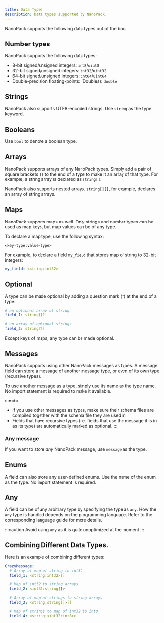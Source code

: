 ```yaml
---
title: Data Types
description: Data types supported by NanoPack.
---
```



NanoPack supports the following data types out of the box.

## Number types

NanoPack supports the following data types:

- 8-bit signed/unsigned integers: `int8`/`uiut8`
- 32-bit signed/unsigned integers: `int32`/`uint32`
- 64-bit signed/unsigned integers: `int64`/`uint64`
- Double-precision floating-points: (Doubles): `double`

## Strings

NanoPack also supports UTF8-encoded strings. Use `string` as the type keyword.

## Booleans

Use `bool` to denote a boolean type.

## Arrays

NanoPack supports arrays of any NanoPack types. Simply add a pair of square brackets `[]` to the end of a type to make
it an array of that type.
For example, a string array is declared as `string[]`.

NanoPack also supports nested arrays. `string[][]`, for example, declares an array of string arrays.

## Maps

NanoPack supports maps as well. Only strings and number types can be used as map keys, but map values can be of any
type.

To declare a map type, use the following syntax:

```
<key-type:value-type>
```

For example, to declare a field `my_field` that stores map of string to 32-bit integers:

```yaml
my_field: <string:int32>
```

## Optional

A type can be made optional by adding a question mark (`?`) at the end of a type:

```yaml
# an optional array of string
field_1: string[]?

# an array of optional strings
field_2: string?[]
```

Except keys of maps, any type can be made optional.

## Messages

NanoPack supports using other NanoPack messages as types.
A message field can store a message of another message type, or even of its own type (recursive types).

To use another message as a type, simply use its name as the type name. No import statement is required to make it
available.

:::note
- If you use other messages as types, make sure their schema files are compiled together with the schema file they are
used in
- Fields that have recursive types (i.e. fields that use the message it is in as its type) are automatically marked as
optional.
:::

<LinkCard
	title="Defining a Message"
	description="Learn how to define a message in NanoPack"
	href="../defining-message/" />

### Any message

If you want to store *any* NanoPack message, use `message` as the type.

## Enums

A field can also store any user-defined enums. Use the name of the enum as the type. No import statement is required.

<LinkCard
	title="Defining an Enum"
	description="Learn how to define an Enum in NanoPack"
	href="../defining-enum/" />

## Any

A field can be of any arbitrary type by specifying the type as `any`. How the `any` type is handled depends on the programming language. Refer to the corresponding language guide for more details.

:::caution
Avoid using `any` as it is quite unoptimized at the moment
:::

## Combining Different Data Types.

Here is an example of combining different types:

```yaml
CrazyMessage:
  # Array of map of string to int32
  field_1: <string:int32>[]

  # Map of int32 to string arrays
  field_2: <int32:string[]>

  # Array of map of strings to string arrays
  field_3: <string:string[]>[]

  # Map of strings to map of int32 to int8
  field_4: <string:<int32:int8>>
```

